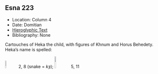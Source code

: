## Esna 223 {-}  
  
- Location: Column 4
- Date: Domitian 
- [Hieroglyphic Text](https://www.ifao.egnet.net/uploads/publications/enligne/Temples-Esna003.pdf#page=114){target="_blank"}  
- Bibliography: None

Cartouches of Heka the child, with figures of Khnum and Horus Behedety.   
Heka's name is spelled:

![](./images/223_1.png){width=8%}    2, 8 (snake = *kȝ*);    ![](./images/223_2.png){width=10%}    5, 11  


